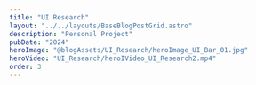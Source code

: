 ```yaml
---
title: "UI Research"
layout: "../../layouts/BaseBlogPostGrid.astro"
description: "Personal Project"
pubDate: "2024"
heroImage: "@blogAssets/UI_Research/heroImage_UI_Bar_01.jpg"
heroVideo: "UI_Research/heroIVideo_UI_Research2.mp4"
order: 3
---
```



<BaseBlogHeadTile
  index="1"
  title={frontmatter.title}
  date={frontmatter.pubDate}
  text="Personal Project. In my spare time, I try to explore button and icon animations. I want the animation not to demolish the usability and only emphasize the character of the graphics."
  gridPosition="1/1/1/3"
/>

<BaseBlogVideo
  src="UI_Research/UI_Bar_01_2.mp4"
  index={2}
  gridPosition="2/1/2/1"
/>

<BaseBlogVideo
  src="UI_Research/UI_Bar_01_2.mp4"
  index={2}
  gridPosition="2/2/2/2"
  aspectRatio="1/1"
/>

<BaseBlogVideo
  src="UI_Research/UI_Bar_01_3.mp4"
  index={2}
  gridPosition="2/4/2/4"
  aspectRatio="1/1"
/>

<BaseBlogVideo
  src="UI_Research/Icon_Mail.mp4"
  index={2}
  gridPosition="1/3/1/3"
  aspectRatio="1/1"
/>
